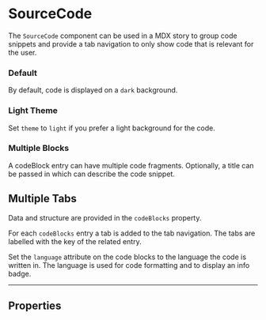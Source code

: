 
<Meta of={SourceCodeStories} />

# SourceCode

The `SourceCode` component can be used in a MDX story to group code snippets and provide a tab navigation to only show
code that is relevant for the user.

### Default

By default, code is displayed on a `dark` background.

<Canvas of={SourceCodeStories.Default} />

### Light Theme

Set `theme` to `light` if you prefer a light background for the code.

<Canvas of={SourceCodeStories.LightTheme} />

### Multiple Blocks

A codeBlock entry can have multiple code fragments.
Optionally, a title can be passed in which can describe the code snippet.

<Canvas of={SourceCodeStories.MultipleBlock} />

## Multiple Tabs

Data and structure are provided in the `codeBlocks` property.

For each `codeBlocks` entry a tab is added to the tab navigation.
The tabs are labelled with the key of the related entry.

Set the `language` attribute on the code blocks to the language the code is written in.
The language is used for code formatting and to display an info badge.

<Canvas of={SourceCodeStories.MultipleTabs} />

---

## Properties

<Controls />
